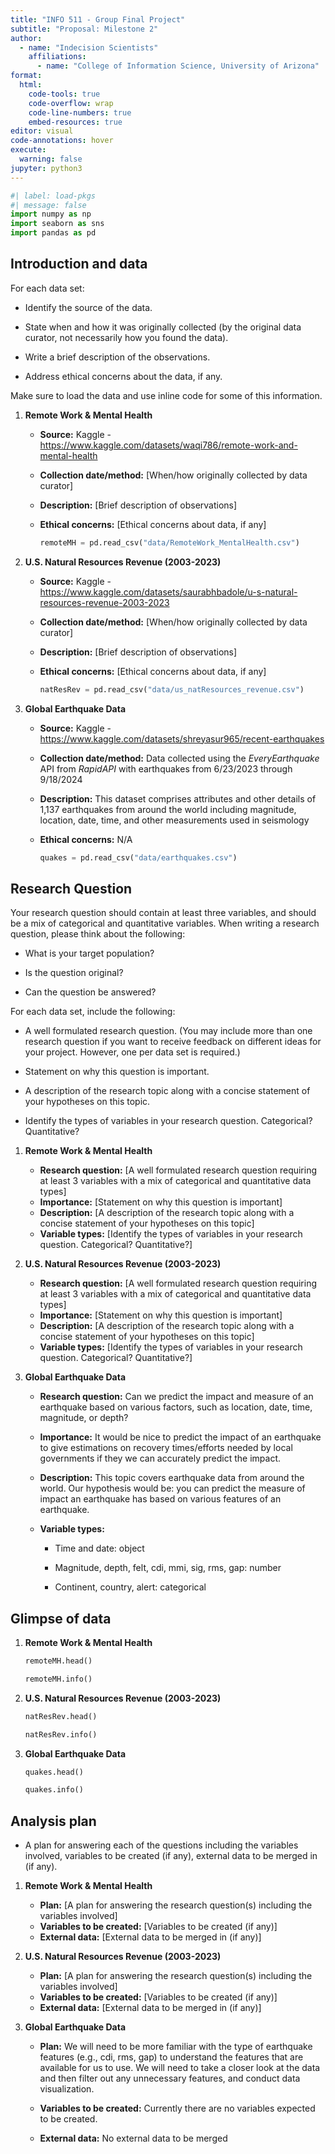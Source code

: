 ```yaml
---
title: "INFO 511 - Group Final Project"
subtitle: "Proposal: Milestone 2"
author: 
  - name: "Indecision Scientists"
    affiliations:
      - name: "College of Information Science, University of Arizona"
format:
  html:
    code-tools: true
    code-overflow: wrap
    code-line-numbers: true
    embed-resources: true
editor: visual
code-annotations: hover
execute:
  warning: false
jupyter: python3
---
```


```python
#| label: load-pkgs
#| message: false
import numpy as np
import seaborn as sns
import pandas as pd
```

## Introduction and data

For each data set:

-   Identify the source of the data.

-   State when and how it was originally collected (by the original data curator, not necessarily how you found the data).

-   Write a brief description of the observations.

-   Address ethical concerns about the data, if any.

Make sure to load the data and use inline code for some of this information.

1.  **Remote Work & Mental Health**

    -   **Source:** Kaggle - <https://www.kaggle.com/datasets/waqi786/remote-work-and-mental-health>

    -   **Collection date/method:** \[When/how originally collected by data curator\]

    -   **Description:** \[Brief description of observations\]

    -   **Ethical concerns:** \[Ethical concerns about data, if any\]

        ```python
        remoteMH = pd.read_csv("data/RemoteWork_MentalHealth.csv")
        ```

2.  **U.S. Natural Resources Revenue (2003-2023)**

    -   **Source:** Kaggle - <https://www.kaggle.com/datasets/saurabhbadole/u-s-natural-resources-revenue-2003-2023>

    -   **Collection date/method:** \[When/how originally collected by data curator\]

    -   **Description:** \[Brief description of observations\]

    -   **Ethical concerns:** \[Ethical concerns about data, if any\]

        ```python
        natResRev = pd.read_csv("data/us_natResources_revenue.csv")
        ```

3.  **Global Earthquake Data**

    -   **Source:** Kaggle - <https://www.kaggle.com/datasets/shreyasur965/recent-earthquakes>

    -   **Collection date/method:** Data collected using the *EveryEarthquake* API from *RapidAPI* with earthquakes from 6/23/2023 through 9/18/2024

    -   **Description:** This dataset comprises attributes and other details of 1,137 earthquakes from around the world including magnitude, location, date, time, and other measurements used in seismology

    -   **Ethical concerns:** N/A

        ```python
        quakes = pd.read_csv("data/earthquakes.csv")
        ```

## Research Question

Your research question should contain at least three variables, and should be a mix of categorical and quantitative variables. When writing a research question, please think about the following:

-   What is your target population?

-   Is the question original?

-   Can the question be answered?

For each data set, include the following:

-   A well formulated research question. (You may include more than one research question if you want to receive feedback on different ideas for your project. However, one per data set is required.)

-   Statement on why this question is important.

-   A description of the research topic along with a concise statement of your hypotheses on this topic.

-   Identify the types of variables in your research question. Categorical? Quantitative?

1.  **Remote Work & Mental Health**

    -   **Research question:** \[A well formulated research question requiring at least 3 variables with a mix of categorical and quantitative data types\]
    -   **Importance:** \[Statement on why this question is important\]
    -   **Description:** \[A description of the research topic along with a concise statement of your hypotheses on this topic\]
    -   **Variable types:** \[Identify the types of variables in your research question. Categorical? Quantitative?\]

2.  **U.S. Natural Resources Revenue (2003-2023)**

    -   **Research question:** \[A well formulated research question requiring at least 3 variables with a mix of categorical and quantitative data types\]
    -   **Importance:** \[Statement on why this question is important\]
    -   **Description:** \[A description of the research topic along with a concise statement of your hypotheses on this topic\]
    -   **Variable types:** \[Identify the types of variables in your research question. Categorical? Quantitative?\]

3.  **Global Earthquake Data**

    -   **Research question:** Can we predict the impact and measure of an earthquake based on various factors, such as location, date, time, magnitude, or depth?

    -   **Importance:** It would be nice to predict the impact of an earthquake to give estimations on recovery times/efforts needed by local governments if they we can accurately predict the impact.

    -   **Description:** This topic covers earthquake data from around the world. Our hypothesis would be: you can predict the measure of impact an earthquake has based on various features of an earthquake.

    -   **Variable types:**

        -   Time and date: object

        -   Magnitude, depth, felt, cdi, mmi, sig, rms, gap: number

        -   Continent, country, alert: categorical

## Glimpse of data

1.  **Remote Work & Mental Health**

    ```python
    remoteMH.head()
    ```

    ```python
    remoteMH.info()
    ```

2.  **U.S. Natural Resources Revenue (2003-2023)**

    ```python
    natResRev.head()
    ```

    ```python
    natResRev.info()
    ```

3.  **Global Earthquake Data**

    ```python
    quakes.head()
    ```

    ```python
    quakes.info()
    ```

## Analysis plan

-   A plan for answering each of the questions including the variables involved, variables to be created (if any), external data to be merged in (if any).

1.  **Remote Work & Mental Health**

    -   **Plan:** \[A plan for answering the research question(s) including the variables involved\]
    -   **Variables to be created:** \[Variables to be created (if any)\]
    -   **External data:** \[External data to be merged in (if any)\]

2.  **U.S. Natural Resources Revenue (2003-2023)**

    -   **Plan:** \[A plan for answering the research question(s) including the variables involved\]
    -   **Variables to be created:** \[Variables to be created (if any)\]
    -   **External data:** \[External data to be merged in (if any)\]

3.  **Global Earthquake Data**

    -   **Plan:** We will need to be more familiar with the type of earthquake features (e.g., cdi, rms, gap) to understand the features that are available for us to use. We will need to take a closer look at the data and then filter out any unnecessary features, and conduct data visualization.

    -   **Variables to be created:** Currently there are no variables expected to be created.

    -   **External data:** No external data to be merged